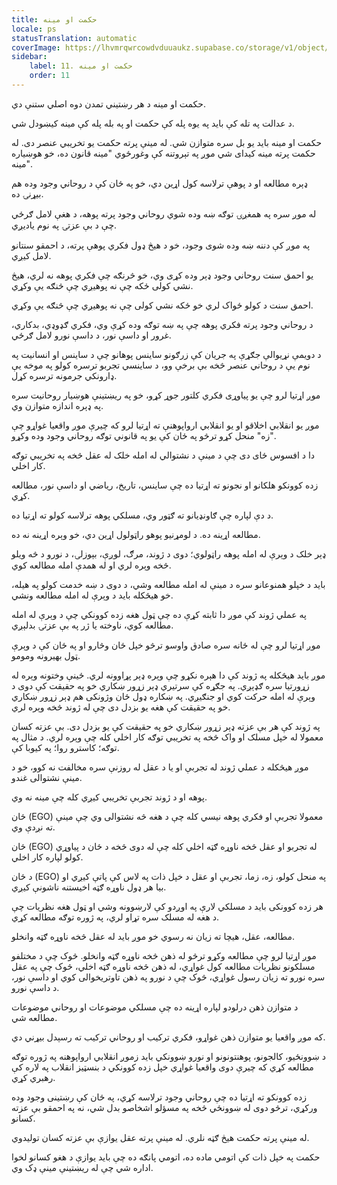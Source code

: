 ```yaml
---
title: حکمت او مینه
locale: ps
statusTranslation: automatic
coverImage: https://lhvmrqwrcowdvduuaukz.supabase.co/storage/v1/object/public/strapi-uploads/small_cover-educacion-fundamental.webp-2d51a7828a2b1309555be27f7e2a61a0.webp
sidebar:
    label: 11. حکمت او مینه
    order: 11
---
```

حکمت او مینه د هر رښتیني تمدن دوه اصلي ستنې دي.

د عدالت په تله کې باید په یوه پله کې حکمت او په بله پله کې مینه کیښودل شي.

حکمت او مینه باید یو بل سره متوازن شي. له مینې پرته حکمت یو تخریبي عنصر دی. له حکمت پرته مینه کیدای شي موږ په تېروتنه کې وغورځوي "مینه قانون ده، خو هوښیاره مینه".

ډېره مطالعه او د پوهې ترلاسه کول اړین دي، خو په ځان کې د روحاني وجود وده هم بیړنۍ ده.

له موږ سره په همغږۍ توګه ښه وده شوي روحاني وجود پرته پوهه، د هغې لامل ګرځي چې د بې عزتۍ په نوم یادیږي.

په موږ کې دننه ښه وده شوی وجود، خو د هیڅ ډول فکري پوهې پرته، د احمقو سنتانو لامل کیږي.

یو احمق سنت روحاني وجود ډېر وده کړی وي، خو څرنګه چې فکري پوهه نه لري، هیڅ نشي کولی ځکه چې نه پوهیږي چې څنګه یې وکړي.

احمق سنت د کولو ځواک لري خو ځکه نشي کولی چې نه پوهیږي چې څنګه یې وکړي.

د روحاني وجود پرته فکري پوهه چې په ښه توګه وده کړې وي، فکري ګډوډي، بدکاري، غرور او داسې نور، د داسې نورو لامل ګرځي.

د دویمې نړیوالې جګړې په جریان کې زرګونو ساینس پوهانو چې د ساینس او انسانیت په نوم یې د روحاني عنصر څخه بې برخې وو، د ساینسي تجربو ترسره کولو په موخه یې ډارونکي جرمونه ترسره کړل.

موږ اړتیا لرو چې یو پیاوړی فکري کلتور جوړ کړو، خو په ریښتینې هوښیار روحانيت سره په ډېره اندازه متوازن وي.

موږ یو انقلابي اخلاقو او یو انقلابي ارواپوهنې ته اړتیا لرو که چیرې موږ واقعیا غواړو چې "زه" منحل کړو ترڅو په ځان کې یو په قانوني توګه روحاني وجود وده وکړو.

دا د افسوس ځای دی چې د مینې د نشتوالي له امله خلک له عقل څخه په تخریبي توګه کار اخلي.

زده کوونکو هلکانو او نجونو ته اړتیا ده چې ساینس، تاریخ، ریاضي او داسې نور، مطالعه کړي.

د دې لپاره چې ګاونډیانو ته ګټور وي، مسلکي پوهه ترلاسه کولو ته اړتیا ده.

مطالعه اړینه ده. د لومړنیو پوهو راټولول اړین دي، خو وېره اړینه نه ده.

ډېر خلک د وېرې له امله پوهه راټولوي؛ دوی د ژوند، مرګ، لوږې، بېوزلۍ، د نورو د څه ویلو څخه وېره لري او له همدې امله مطالعه کوي.

باید د خپلو همنوعانو سره د مینې له امله مطالعه وشي، د دوی د ښه خدمت کولو په هیله، خو هیڅکله باید د وېرې له امله مطالعه ونشي.

په عملي ژوند کې موږ دا ثابته کړې ده چې ټول هغه زده کوونکي چې د وېرې له امله مطالعه کوي، ناوخته یا ژر په بې عزتۍ بدلېږي.

موږ اړتیا لرو چې له ځانه سره صادق واوسو ترڅو خپل ځان وڅارو او په ځان کې د وېرې ټول بهیرونه ومومو.

موږ باید هیڅکله په ژوند کې دا هېره نکړو چې وېره ډېر پړاوونه لري. ځینې وختونه وېره له زړورتیا سره ګډېږي. په جګړه کې سرتیري ډېر زړور ښکاري خو په حقیقت کې دوی د وېرې له امله حرکت کوي او جنګیږي. په ښکاره ډول ځان وژونکی هم ډېر زړور ښکاري خو په حقیقت کې هغه یو بزدل دی چې له ژوند څخه وېره لري.

په ژوند کې هر بې عزته ډېر زړور ښکاري خو په حقیقت کې یو بزدل دی. بې عزته کسان معمولا له خپل مسلک او واک څخه په تخریبي توګه کار اخلي کله چې وېره لري. د مثال په توګه؛ کاسترو روا؛ په کیوبا کې.

موږ هیڅکله د عملي ژوند له تجربې او یا د عقل له روزنې سره مخالفت نه کوو، خو د مینې نشتوالی غندو.

پوهه او د ژوند تجربې تخریبي کیږي کله چې مینه نه وي.

ځان (EGO) معمولا تجربې او فکري پوهه نیسي کله چې د هغه څه نشتوالی وي چې مینې ته نږدې وي.

ځان (EGO) له تجربو او عقل څخه ناوړه ګټه اخلي کله چې له دوی څخه د ځان د پیاوړي کولو لپاره کار اخلي.

د ځان (EGO) په منحل کولو، زه، زما، تجربې او عقل د خپل ذات په لاس کې پاتې کیږي او بیا هر ډول ناوړه ګټه اخیستنه ناشونې کیږي.

هر زده کوونکی باید د مسلکي لارې په اوږدو کې لارښوونه وشي او ټول هغه نظریات چې د هغه له مسلک سره تړاو لري، په ژوره توګه مطالعه کړي.

مطالعه، عقل، هیچا ته زیان نه رسوي خو موږ باید له عقل څخه ناوړه ګټه وانخلو.

موږ اړتیا لرو چې مطالعه وکړو ترڅو له ذهن څخه ناوړه ګټه وانخلو. څوک چې د مختلفو مسلکونو نظریات مطالعه کول غواړي، له ذهن څخه ناوړه ګټه اخلي، څوک چې په عقل سره نورو ته زیان رسول غواړي، څوک چې د نورو په ذهن تاوتریخوالی کوي او داسې نور، د داسې نورو.

د متوازن ذهن درلودو لپاره اړینه ده چې مسلکي موضوعات او روحاني موضوعات مطالعه شي.

که موږ واقعیا یو متوازن ذهن غواړو، فکري ترکیب او روحاني ترکیب ته رسېدل بیړني دي.

د ښوونځیو، کالجونو، پوهنتونونو او نورو ښوونکي باید زموږ انقلابي ارواپوهنه په ژوره توګه مطالعه کړي که چیرې دوی واقعیا غواړي خپل زده کوونکي د بنسټیز انقلاب په لاره کې رهبري کړي.

زده کوونکو ته اړتیا ده چې روحاني وجود ترلاسه کړي، په ځان کې رښتینی وجود وده ورکړي، ترڅو دوی له ښوونځي څخه په مسؤلو اشخاصو بدل شي، نه په احمقو بې عزته کسانو.

له مینې پرته حکمت هیڅ ګټه نلري. له مینې پرته عقل یوازې بې عزته کسان تولیدوي.

حکمت په خپل ذات کې اتومي ماده ده، اتومي پانګه ده چې باید یوازې د هغو کسانو لخوا اداره شي چې له ریښتینې مینې ډک وي.

